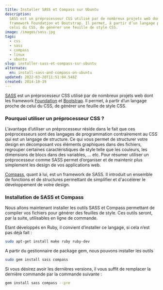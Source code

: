 ```yaml
---
title: Installer SASS et Compass sur Ubuntu
description:
  SASS est un préprocesseur CSS utilisé par de nombreux projets web dont les
  framework Foundation et Bootstrap. Il permet, à partir d’un langage proche de
  celui du CSS, de générer une feuille de style CSS.
image: /images/sass.jpg
tags:
  - css
  - sass
  - compass
  - linux
  - ubuntu
slug: installer-sass-et-compass-sur-ubuntu
alternate:
  en: install-sass-and-compass-on-ubuntu
updated: 2022-03-20T11:51:04.548Z
created: 2014-10-19
---
```


[SASS](http://sass-lang.com/) est un préprocesseur CSS utilisé par de nombreux projets web dont les framework [Foundation](http://foundation.zurb.com/) et [Bootstrap](http://getbootstrap.com/). Il permet, à partir d’un langage proche de celui du CSS, de générer une feuille de style CSS.

### Pourquoi utiliser un préprocesseur CSS ?

L’avantage d’utiliser un préprocesseur réside dans le fait que ces préprocesseurs sont des langages de programmation contrairement au CSS qui est un langage de structure. Ce qui vous permet de structurer votre design en décomposant vos éléments graphiques dans des fichiers, regrouper certaines caractéristiques de style telle que les couleurs, les dimensions de blocs dans des variables, … etc. Pour résumer utiliser un préprocesseur comme SASS permet d’organiser et de maintenir plus simplement les design de vos applications web.

[Compass](http://compass-style.org/), quant à lui, est un framework de SASS. Il introduit un ensemble de fonctions et de structures permettant de simplifier et d'accélérer le développement de votre design.

### Installation de SASS et Compass

Nous allons maintenant installer les outils SASS et Compass permettant de compiler vos fichiers pour générer des feuilles de style. Ces outils seront, par la suite, utilisables en ligne de commande.

Etant développés en Ruby, il convient d’installer ce langage, si cela n’est pas déjà fait :

```bash
sudo apt-get install make ruby ruby-dev
```

A partir du gestionnaire de package gem, nous pouvons installer les outils

```bash
sudo gem install sass compass
```

Si vous désirez avoir les dernières versions, il vous suffit de remplacer la dernière commande par la commande suivante :

```bash
gem install sass compass --pre
```
